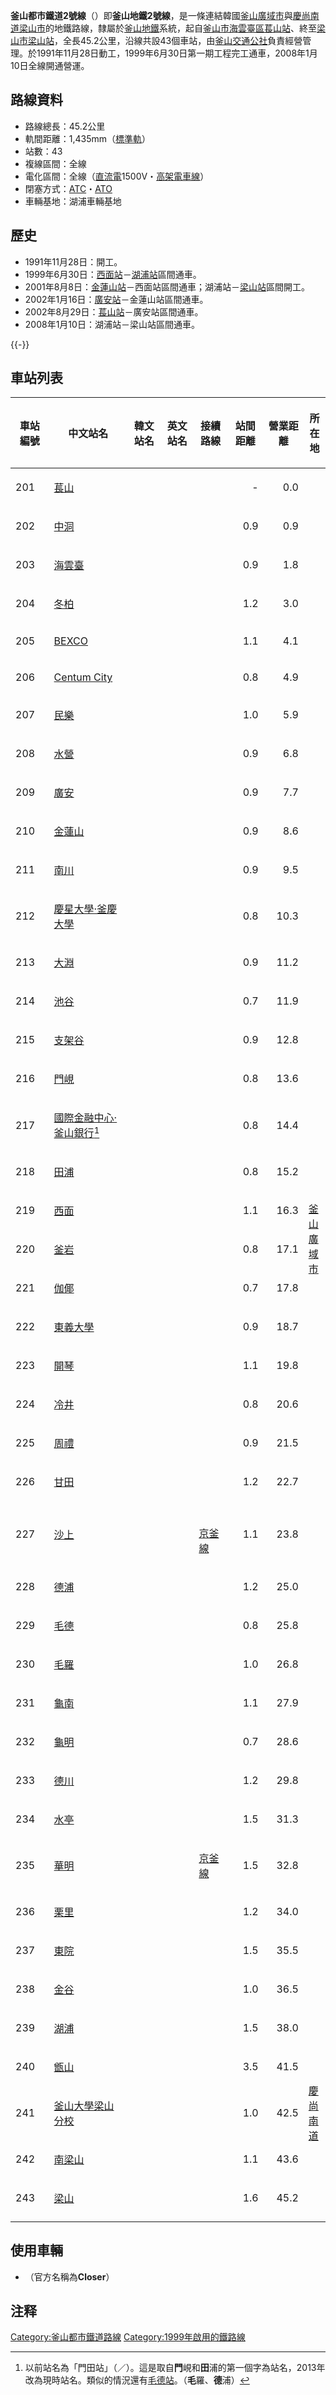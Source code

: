 {{NoteTA |G1=Railway |G2=Transport}}
{{Unreferenced|time=2015-11-03T13:50:54+00:00}}
{{Infobox rail line
| box_width     = 22em
| color         = {{韓國鐵道路線色|BT|2}}
| color2        = 
| name          = 釜山都市鐵道2號線
| native_name   = 
| logo          = [[File:South_Korea_subway_logo.svg|x40px]] [[File:Busan_Metro_Line_2.svg|x40px]]
| logo_alt      = 
| image         = [[File:Busan-subway-2000-27th-unit-20090223.jpg|265px]]
| image_width   = 
| image_alt     = 
| caption       = 
| type          = [[城市軌道交通|城市軌道交通]]
| system        = [[釜山都市鐵道|釜山都市鐵道]]
| status        = 營運中
| locale        = 
| start         = [[萇山站|萇山站]]
| end           = [[梁山站_(慶尚南道)|梁山站]]
| stations      = 43
| routes        = 
| daily_ridership = 507,735人次（2021年）
| open          = 1999年6月30日
| close         = 
| owner         = [[釜山廣域市|釜山廣域市]]
| operator      = [[釜山交通公社|釜山交通公社]]
| character     = 
| depot         = 
| stock         = 
| linelength_km = 
| linelength    = 45.2公里
| tracklength_km= 
| tracklength   = 
| tracks        = [[複線鐵路|雙軌]]
| gauge         = 1,435毫米
| load_gauge    = 
| minradius     = 
| routenumber   = 
| linenumber    = 
| electrification = 直流電 1,500伏特
| speed_km/h    = 
| speed         = 80公里／每小時
| elevation_m   = 
| elevation     = 
| website       = 
| map           = [[File:부산교통공사(휴메트로)2호선노선도.png|265px]]
| map_state     = collapsed
}}
{{Infobox Korean name
|hangul = 부산 도시철도 2호선
|hanja  = 釜山 都市鐵道 2號線
|rr     = Busan Doshicheoldo Ihoseon
|mr     = Pusan Toshich'ŏldo Ihosŏn
}}
{{釜山都市鐵道2號線RDT}}
'''釜山都市鐵道2號線'''（{{kor|諺=부산 도시철도 2호선|漢=釜山 都市鐵道 2號線|羅=Busan doshicheoldo 2 hoseon|f=y}}）即'''釜山地鐵2號線'''，是一條連結韓國[[釜山廣域市|釜山廣域市]]與[[慶尚南道|慶尚南道]][[梁山市|梁山市]]的地鐵路線，隸屬於[[釜山地鐵|釜山地鐵]]系統，起自[[釜山市|釜山市]][[海雲臺區|海雲臺區]][[萇山站|萇山站]]、終至[[梁山市|梁山市]][[梁山站_(慶尚南道)|梁山站]]，全長45.2公里，沿線共設43個車站，由[[釜山交通公社|釜山交通公社]]負責經營管理。於1991年11月28日動工，1999年6月30日第一期工程完工通車，2008年1月10日全線開通營運。

== 路線資料 ==
*路線總長：45.2公里
*軌間距離：1,435mm（[[標準軌|標準軌]]）
*站數：43
*複線區間：全線
*電化區間：全線（[[直流電|直流電]]1500V・[[高架電車線|高架電車線]]）
*閉塞方式：[[列車自動控制系統|ATC]]・[[列車自動運行裝置|ATO]]
*車輛基地：湖浦車輛基地

== 歷史 ==
*1991年11月28日：開工。
*1999年6月30日：[[西面站|西面站]]－[[湖浦站|湖浦站]]區間通車。
*2001年8月8日：[[金蓮山站|金蓮山站]]－西面站區間通車；湖浦站－[[梁山站_(慶尚南道)|梁山站]]區間開工。
*2002年1月16日：[[廣安站_(釜山)|廣安站]]－金蓮山站區間通車。
*2002年8月29日：[[萇山站|萇山站]]－廣安站區間通車。
*2008年1月10日：湖浦站－梁山站區間通車。

{{-}}
== 車站列表 ==
{| class="wikitable" style="text-align: center;"
|- style="border-bottom: solid 0.25em {{韓國鐵道路線色|BT|2}};"
! 車站編號
! 中文站名
! 韓文站名
! 英文站名
! 接續路線
! 站間距離
! 營業距離
! colspan="2" | 所在地
|-
! 201
| [[萇山站|萇山]]
| {{lang|ko|장산<br>{{small|（해운대백병원）}}}}
| {{lang|en|Jangsan}}
| 
| style="text-align: right;" | -
| style="text-align: right;" | 0.0
| style="width: 1.2em;" rowspan="38" | [[釜山廣域市|釜山廣域市]]
| rowspan="6" | [[海雲臺區|海雲臺區]]
|-
! 202
| [[中洞站_(釜山)|中洞]]
| {{lang|ko|중동}}
| {{lang|en|Jung-dong}}
| 
| style="text-align: right;" | 0.9
| style="text-align: right;" | 0.9
|-
! 203
| [[海雲臺站|海雲臺]]
| {{lang|ko|해운대}}
| {{lang|en|Haeundae}}
| 
| style="text-align: right;" | 0.9
| style="text-align: right;" | 1.8
|-
! 204
| [[冬柏站|冬柏]]
| {{lang|ko|동백}}
| {{lang|en|Dongbaek}}
| 
| style="text-align: right;" | 1.2
| style="text-align: right;" | 3.0
|-
! 205
|  [[BEXCO站|BEXCO]]
| {{lang|ko|벡스코<br>{{small|（시립미술관）}}}}
| {{lang|en|BEXCO}}
| {{韓國都市鐵道|KR6}}
| style="text-align: right;" | 1.1
| style="text-align: right;" | 4.1
|-
! 206
| [[Centum_City站|Centum City]]
| {{lang|ko|센텀시티<br>{{small|（벡스코）}}}}
| {{lang|En|Centum City}}
| 
| style="text-align: right;" | 0.8
| style="text-align: right;" | 4.9
|-
! 207
| [[民樂站_(釜山)|民樂]]
| {{lang|ko|민락}}
| {{lang|en|Millak}}
| 
| style="text-align: right;" | 1.0
| style="text-align: right;" | 5.9
| rowspan="5" | [[水營區|水營區]]
|-
! 208
| [[水營站|水營]]
| {{lang|ko|수영}}
| {{lang|en|Suyeong}}
| {{韓國都市鐵道|BS3}}
| style="text-align: right;" | 0.9
| style="text-align: right;" | 6.8
|-
! 209
| [[廣安站_(釜山)|廣安]]
| {{lang|ko|광안}}
| {{lang|en|Gwangan}}
| 
| style="text-align: right;" | 0.9
| style="text-align: right;" | 7.7
|-
! 210
| [[金蓮山站|金蓮山]]
| {{lang|ko|금련산}}
| {{lang|en|Geumnyeonsan}}
| 
| style="text-align: right;" | 0.9
| style="text-align: right;" | 8.6
|-
! 211
| [[南川站|南川]]
| {{lang|ko|남천<br>{{small|（KBS·수영구청）}}}}
| {{lang|en|Namcheon}}
| 
| style="text-align: right;" | 0.9
| style="text-align: right;" | 9.5
|-
! 212
| [[慶星大學·釜慶大學站|慶星大學·釜慶大學]]
| {{lang|ko|경성대·부경대<br>{{small|（동명대학교）}}}}
| {{lang|en|Kyunsung Univ.·Pukyong Nat'l Univ.}}
| 
| style="text-align: right;" | 0.8
| style="text-align: right;" | 10.3
| rowspan="6" | [[南区_(釜山广域市)|南區]]
|-
! 213
| [[大淵站|大淵]]
| {{lang|ko|대연<br>{{small|（부산고려병원）}}}}
| {{lang|en|Daeyeon}}
| 
| style="text-align: right;" | 0.9
| style="text-align: right;" | 11.2
|-
! 214
| [[池谷站_(釜山)|池谷]]
| {{lang|ko|못골<br>{{small|（남구청）}}}}
| {{lang|en|Motgol}}
| 
| style="text-align: right;" | 0.7
| style="text-align: right;" | 11.9
|-
! 215
| [[支架谷站|支架谷]]
| {{lang|ko|지게골}}
| {{lang|en|Jigegol}}
| 
| style="text-align: right;" | 0.9
| style="text-align: right;" | 12.8
|-
! 216
| [[門峴站|門峴]]
| {{lang|ko|문현}}
| {{lang|en|Munhyeon}}
| 
| style="text-align: right;" | 0.8
| style="text-align: right;" | 13.6
|-
! 217
| [[國際金融中心·釜山銀行站|國際金融中心·釜山銀行]]<ref>以前站名為「門田站」（{{lang|ko|문전역}}／{{lang|ko|門田驛}}）。這是取自'''門'''峴和'''田'''浦的第一個字為站名，2013年改為現時站名。類似的情況還有[[毛德站|毛德站]]。（'''毛'''羅、'''德'''浦）</ref>
| {{lang|ko|국제금융센터·부산은행}}
| {{lang|en|Busan Int'l Finance Center·Busan Bank}}
| 
| style="text-align: right;" | 0.8
| style="text-align: right;" | 14.4
|-
! 218
| [[田浦站_(釜山)|田浦]]
| {{lang|ko|전포}}
| {{lang|en|Jeonpo}}
| 
| style="text-align: right;" | 0.8
| style="text-align: right;" | 15.2
| rowspan="6" | [[釜山鎮區|釜山鎮區]]
|-
! 219
| [[西面站|西面]]
| {{lang|ko|서면}}
| {{lang|en|Seomyeon}}
| {{韓國都市鐵道|BS1}}
| style="text-align: right;" | 1.1
| style="text-align: right;" | 16.3
|-
! 220
| [[釜岩站|釜岩]]
| {{lang|ko|부암<br>{{small|（온종합병원）}}}}
| {{lang|en|Buam}}
| 
| style="text-align: right;" | 0.8
| style="text-align: right;" | 17.1
|-
! 221
| [[伽倻站_(釜山地鐵)|伽倻]]
| {{lang|ko|가야}}
| {{lang|en|Gaya}}
| 
| style="text-align: right;" | 0.7
| style="text-align: right;" | 17.8
|-
! 222
| [[東義大學站|東義大學]]
| {{lang|ko|동의대}}
| {{lang|en|Dong-eui Univ.}}
| 
| style="text-align: right;" | 0.9
| style="text-align: right;" | 18.7
|-
! 223
| [[開琴站|開琴]]
| {{lang|ko|개금<br>{{small|（인제대학교 부산백병원）}}}}
| {{lang|en|Gaegeum}}
| 
| style="text-align: right;" | 1.1
| style="text-align: right;" | 19.8
|-
! 224
| [[冷井站|冷井]]
| {{lang|ko|냉정}}
| {{lang|en|Naengjeong}}
| 
| style="text-align: right;" | 0.8
| style="text-align: right;" | 20.6
| rowspan="7" | [[沙上區|沙上區]]
|-
! 225
| [[周禮站|周禮]]
| {{lang|ko|주례}}
| {{lang|en|Jurye}}
| 
| style="text-align: right;" | 0.9
| style="text-align: right;" | 21.5
|-
! 226
| [[甘田站_(釜山)|甘田]]
| {{lang|ko|감전<br>{{small|（사상구청）}}}}
| {{lang|en|Gamjeon}}
| 
| style="text-align: right;" | 1.2
| style="text-align: right;" | 22.7
|-
! 227
| [[沙上站_(釜山地鐵)|沙上]]
| {{lang|ko|사상<br>{{small|（서부터미널）}}}}
| {{lang|en|Sasang}}
| {{韓國都市鐵道|BGL}}<br />[[京釜線|京釜線]]<!--<br />{{韓國都市鐵道|BS5}}-->
| style="text-align: right;" | 1.1
| style="text-align: right;" | 23.8
|-
! 228
| [[德浦站|德浦]]
| {{lang|ko|덕포}}
| {{lang|en|Deokpo}}
| 
| style="text-align: right;" | 1.2
| style="text-align: right;" | 25.0
|-
! 229
| [[毛德站|毛德]]
| {{lang|ko|모덕}}
| {{lang|en|Modeok}}
| 
| style="text-align: right;" | 0.8
| style="text-align: right;" | 25.8
|-
! 230
| [[毛羅站|毛羅]]
| {{lang|ko|모라}}
| {{lang|en|Mora}}
| 
| style="text-align: right;" | 1.0
| style="text-align: right;" | 26.8
|-
! 231
| [[龜南站|龜南]]
| {{lang|ko|구남}}
| {{lang|en|Gunam}}
| 
| style="text-align: right;" | 1.1
| style="text-align: right;" | 27.9
| rowspan="8" | [[北区_(釜山广域市)|北區]]
|-
! 232
| [[龜明站|龜明]]
| {{lang|ko|구명}}
| {{lang|en|Gumyeong}}
| 
| style="text-align: right;" | 0.7
| style="text-align: right;" | 28.6
|-
! 233
| [[德川站_(釜山)|德川]]
| {{lang|ko|덕천<br>{{small|（부산과기대）}}}}
| {{lang|en|Deokcheon}}
| {{韓國都市鐵道|BS3}}
| style="text-align: right;" | 1.2
| style="text-align: right;" | 29.8
|-
! 234
| [[水亭站|水亭]]
| {{lang|ko|수정<br>{{small|（방송통신대）}}}}
| {{lang|en|Sujeong}}
| 
| style="text-align: right;" | 1.5
| style="text-align: right;" | 31.3
|-
! 235
| [[華明站_(釜山地鐵)|華明]]
| {{lang|ko|화명}}
| {{lang|en|Hwamyeong}}
| [[京釜線|京釜線]]
| style="text-align: right;" | 1.5
| style="text-align: right;" | 32.8
|-
! 236
| [[栗里站|栗里]]
| {{lang|ko|율리}}
| {{lang|en|Yulli}}
| 
| style="text-align: right;" | 1.2
| style="text-align: right;" | 34.0
|-
! 237
| [[東院站|東院]]
| {{lang|ko|동원}}
| {{lang|en|Dongwon}}
| 
| style="text-align: right;" | 1.5
| style="text-align: right;" | 35.5
|-
! 238
| [[金谷站_(釜山)|金谷]]
| {{lang|ko|금곡}}
| {{lang|en|Geumgok}}
| 
| style="text-align: right;" | 1.0
| style="text-align: right;" | 36.5
|-
! 239
| [[湖浦站|湖浦]]
| {{lang|ko|호포}}
| {{lang|en|Hopo}}
| 
| style="text-align: right;" | 1.5
| style="text-align: right;" | 38.0
| style="width: 1.2em;" rowspan="5"| [[慶尚南道|慶尚南道]]
| rowspan="5" | [[梁山市|梁山市]]
|-
! 240
| [[甑山站_(慶尚南道)|甑山]]
| {{lang|ko|증산}}
| {{lang|en|Jeungsan}}
| 
| style="text-align: right;" | 3.5
| style="text-align: right;" | 41.5
|-
! 241
| [[釜山大學梁山分校站|釜山大學梁山分校]]
| {{lang|ko|부산대양산캠퍼스}}
| {{lang|en|Pusan Nat'l Univ. Yangsan Campus}}
| 
| style="text-align: right;" | 1.0
| style="text-align: right;" | 42.5
|-
! 242
| [[南梁山站|南梁山]]
| {{lang|ko|남양산<br>{{small|（범어）}}}}
| {{lang|en|Namyangsan}}
| 
| style="text-align: right;" | 1.1
| style="text-align: right;" | 43.6
|-
! 243
| [[梁山站_(慶尚南道)|梁山]]
| {{lang|ko|양산<br>{{small|（시청）}}}}
| {{lang|en|Yangsan}}
| 
| style="text-align: right;" | 1.6
| style="text-align: right;" | 45.2
|-
<!-- ! 244
| {{link-ko|梁山綜合運動場站|양산종합운동장역|梁山綜合運動場}}
| {{lang|ko|양산종합운동장}}
| {{lang|en|Yangsan Complex Stadium}}
| <span style="color:{{韓國鐵道路線色|BT|YSN}}">●</span>{{link-ko|梁山都市鐵道|양산 도시철도}}
| style="text-align: right;" | 
| style="text-align: right;" | 
-->
|}

== 使用車輛 ==
*{{link-ko|釜山交通公社2000系電聯車|부산교통공사 2000호대 전동차}}（官方名稱為'''Closer'''）

== 注释 ==
{{Reflist}}

{{釜山都市铁道2号线}}
[[Category:釜山都市鐵道路線|Category:釜山都市鐵道路線]]
[[Category:1999年啟用的鐵路線|Category:1999年啟用的鐵路線]]